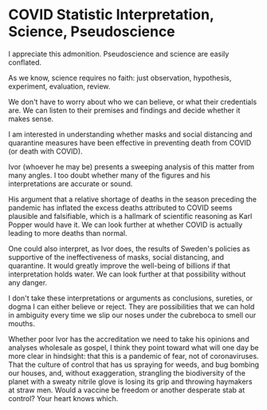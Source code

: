 # COVID Statistic Interpretation, Science, Pseudoscience

I appreciate this admonition. Pseudoscience and science are easily conflated.

As we know, science requires no faith: just observation, hypothesis, experiment, evaluation, review.

We don't have to worry about who we can believe, or what their credentials are. We can listen to their premises and findings and decide whether it makes sense.

I am interested in understanding whether masks and social distancing and quarantine measures have been effective in preventing death from COVID (or death with COVID).

Ivor (whoever he may be) presents a sweeping analysis of this matter from many angles. I too doubt whether many of the figures and his interpretations are accurate or sound. 

His argument that a relative shortage of deaths in the season preceding the pandemic has inflated the excess deaths attributed to COVID seems plausible and falsifiable, which is a hallmark of scientific reasoning as Karl Popper would have it. We can look further at whether COVID is actually leading to more deaths than normal.

One could also interpret, as Ivor does, the results of Sweden's policies as supportive of the ineffectiveness of masks, social distancing, and quarantine. It would greatly improve the well-being of billions if that interpretation holds water. We can look further at that possibility without any danger.

I don't take these interpretations or arguments as conclusions, sureties, or dogma I can either believe or reject. They are possibilities that we can hold in ambiguity every time we slip our noses under the cubreboca to smell our mouths.

Whether poor Ivor has the accreditation we need to take his opinions and analyses wholesale as gospel, I think they point toward what will one day be more clear in hindsight: that this is a pandemic of fear, not of coronaviruses. That the culture of control that has us spraying for weeds, and bug bombing our houses, and, without exaggeration, strangling the biodiversity of the planet with a sweaty nitrile glove is losing its grip and throwing haymakers at straw men. Would a vaccine be freedom or another desperate stab at control? Your heart knows which.
